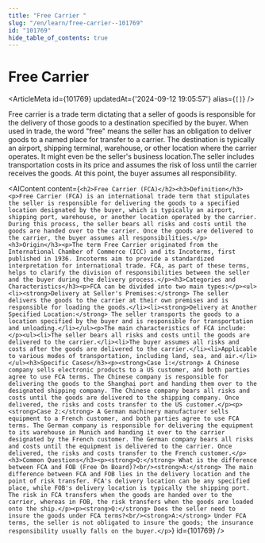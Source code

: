 ```yaml
---
title: "Free Carrier "
slug: "/en/learn/free-carrier--101769"
id: "101769"
hide_table_of_contents: true
---
```



# Free Carrier 

<ArticleMeta id={101769} updatedAt={'2024-09-12 19:05:57'} alias={`[]`} />
<div className='border-solid border-b border-t-0 my-4 border-[var(--ifm-color-gray-300)]' />

Free carrier is a trade term dictating that a seller of goods is responsible for the delivery of those goods to a destination specified by the buyer. When used in trade, the word "free" means the seller has an obligation to deliver goods to a named place for transfer to a carrier. The destination is typically an airport, shipping terminal, warehouse, or other location where the carrier operates. It might even be the seller's business location.The seller includes transportation costs in its price and assumes the risk of loss until the carrier receives the goods. At this point, the buyer assumes all responsibility.

<AIContent content={`<h2>Free Carrier (FCA)</h2><h3>Definition</h3><p>Free Carrier (FCA) is an international trade term that stipulates the seller is responsible for delivering the goods to a specified location designated by the buyer, which is typically an airport, shipping port, warehouse, or another location operated by the carrier. During this process, the seller bears all risks and costs until the goods are handed over to the carrier. Once the goods are delivered to the carrier, the buyer assumes all responsibilities.</p><h3>Origin</h3><p>The term Free Carrier originated from the International Chamber of Commerce (ICC) and its Incoterms, first published in 1936. Incoterms aim to provide a standardized interpretation for international trade. FCA, as part of these terms, helps to clarify the division of responsibilities between the seller and the buyer during the delivery process.</p><h3>Categories and Characteristics</h3><p>FCA can be divided into two main types:</p><ul><li><strong>Delivery at Seller's Premises:</strong> The seller delivers the goods to the carrier at their own premises and is responsible for loading the goods.</li><li><strong>Delivery at Another Specified Location:</strong> The seller transports the goods to a location specified by the buyer and is responsible for transportation and unloading.</li></ul><p>The main characteristics of FCA include:</p><ul><li>The seller bears all risks and costs until the goods are delivered to the carrier.</li><li>The buyer assumes all risks and costs after the goods are delivered to the carrier.</li><li>Applicable to various modes of transportation, including land, sea, and air.</li></ul><h3>Specific Cases</h3><p><strong>Case 1:</strong> A Chinese company sells electronic products to a US customer, and both parties agree to use FCA terms. The Chinese company is responsible for delivering the goods to the Shanghai port and handing them over to the designated shipping company. The Chinese company bears all risks and costs until the goods are delivered to the shipping company. Once delivered, the risks and costs transfer to the US customer.</p><p><strong>Case 2:</strong> A German machinery manufacturer sells equipment to a French customer, and both parties agree to use FCA terms. The German company is responsible for delivering the equipment to its warehouse in Munich and handing it over to the carrier designated by the French customer. The German company bears all risks and costs until the equipment is delivered to the carrier. Once delivered, the risks and costs transfer to the French customer.</p><h3>Common Questions</h3><p><strong>Q:</strong> What is the difference between FCA and FOB (Free On Board)?<br/><strong>A:</strong> The main difference between FCA and FOB lies in the delivery location and the point of risk transfer. FCA's delivery location can be any specified place, while FOB's delivery location is typically the shipping port. The risk in FCA transfers when the goods are handed over to the carrier, whereas in FOB, the risk transfers when the goods are loaded onto the ship.</p><p><strong>Q:</strong> Does the seller need to insure the goods under FCA terms?<br/><strong>A:</strong> Under FCA terms, the seller is not obligated to insure the goods; the insurance responsibility usually falls on the buyer.</p>`} id={101769} />
